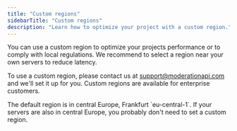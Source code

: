 ```yaml
---
title: "Custom regions"
sidebarTitle: "Custom regions"
description: "Learn how to optimize your project with a custom region."
---
```


You can use a custom region to optimize your projects performance or to comply with local regulations. We recommend to select a region near your own servers to reduce latency.

To use a custom region, please contact us at [support@moderationapi.com](mailto:support@moderationapi.com) and we'll set it up for you. Custom regions are available for enterprise customers.

<Info>
  The default region is in central Europe, Frankfurt `eu-central-1`. If your
  servers are also in central Europe, you probably don't need to set a custom
  region.
</Info>
